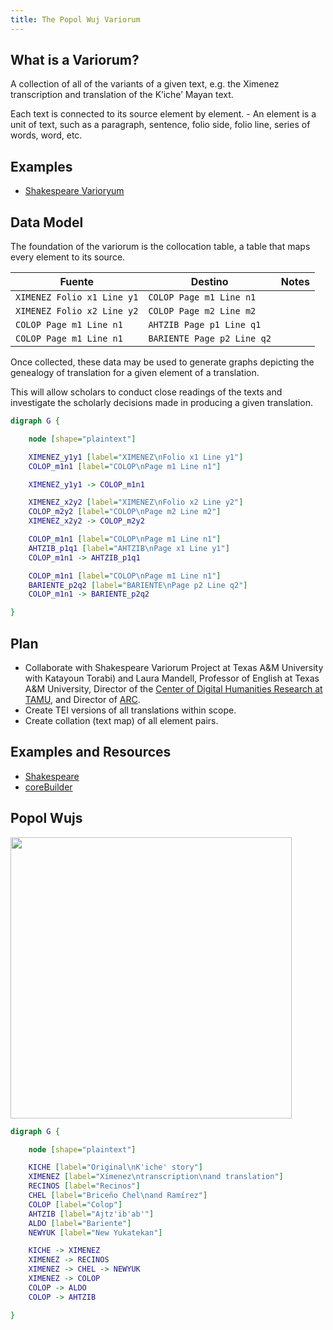 ```yaml
---
title: The Popol Wuj Variorum
---
```


## What is a Variorum?

A collection of all of the variants of a given text, e.g. the Ximenez transcription and translation of the K'iche' Mayan text.

Each text is connected to its source element by element.
- An element is a unit of text, such as a paragraph, sentence, folio side, folio line, series of words, word, etc.

## Examples
- [Shakespeare Varioryum](https://newvariorumshakespeare.org/edition/mnd/)

## Data Model

The foundation of the variorum is the collocation table, a table that maps every element to its source.

| Fuente                     | Destino                  | Notes |
|----------------------------|--------------------------|-------|
| `XIMENEZ Folio x1 Line y1` | `COLOP Page m1 Line n1`  |       |
| `XIMENEZ Folio x2 Line y2` | `COLOP Page m2 Line m2`  |       |
| `COLOP Page m1 Line n1`      | `AHTZIB Page p1 Line q1` |       |
| `COLOP Page m1 Line n1`      | `BARIENTE Page p2 Line q2` |       |

Once collected, these data may be used to generate graphs depicting the genealogy of translation for a given element of a translation.

This will allow scholars to conduct close readings of the texts and investigate the scholarly decisions made in producing a given translation.

```dot

digraph G {

    node [shape="plaintext"]

    XIMENEZ_y1y1 [label="XIMENEZ\nFolio x1 Line y1"]
    COLOP_m1n1 [label="COLOP\nPage m1 Line n1"]

    XIMENEZ_y1y1 -> COLOP_m1n1

    XIMENEZ_x2y2 [label="XIMENEZ\nFolio x2 Line y2"]
    COLOP_m2y2 [label="COLOP\nPage m2 Line m2"]
    XIMENEZ_x2y2 -> COLOP_m2y2

    COLOP_m1n1 [label="COLOP\nPage m1 Line n1"]
    AHTZIB_p1q1 [label="AHTZIB\nPage x1 Line y1"]
    COLOP_m1n1 -> AHTZIB_p1q1

    COLOP_m1n1 [label="COLOP\nPage m1 Line n1"]
    BARIENTE_p2q2 [label="BARIENTE\nPage p2 Line q2"]
    COLOP_m1n1 -> BARIENTE_p2q2

}

```

## Plan
- Collaborate with Shakespeare Variorum Project at Texas A&amp;M University with Katayoun Torabi) and Laura Mandell, Professor of English at Texas A&M University, Director of the [Center of Digital Humanities Research at TAMU](http://codhr.tamu.edu), and Director of [ARC](http://www.ar-c.org).
- Create TEI versions of all translations within scope.
- Create collation (text map) of all element pairs.

## Examples and Resources

-   [Shakespeare](https://newvariorumshakespeare.org/)
-   [coreBuilder](http://raffazizzi.github.io/coreBuilder/)

## Popol Wujs

<a href="resources/info-arch.png"> <img src="resources/info-arch.png" height="450"/> </a>

```dot
digraph G {

    node [shape="plaintext"]

    KICHE [label="Original\nK'iche' story"]
    XIMENEZ [label="Xímenez\ntranscription\nand translation"]
    RECINOS [label="Recinos"]
    CHEL [label="Briceño Chel\nand Ramírez"]
    COLOP [label="Colop"]
    AHTZIB [label="Ajtz'ib'ab'"]
    ALDO [label="Bariente"]
    NEWYUK [label="New Yukatekan"]

    KICHE -> XIMENEZ
    XIMENEZ -> RECINOS
    XIMENEZ -> CHEL -> NEWYUK
    XIMENEZ -> COLOP
    COLOP -> ALDO
    COLOP -> AHTZIB

}
```
